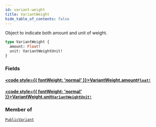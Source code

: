 ```yaml
---
id: variant-weight
title: VariantWeight
hide_table_of_contents: false
---
```








Object to indicate both amount and unit of weight.

```graphql
type VariantWeight {
  amount: Float!
  unit: VariantWeightUnit!
}
```


### Fields

#### [<code style={{ fontWeight: 'normal' }}>VariantWeight.<b>amount</b></code>](#)<Bullet />[`Float!`](/demand/api/graphql-storefront/reference/scalars/float) <Badge class="secondary" text="non-null"/> <Badge class="secondary" text="scalar"/>
> 
> 

#### [<code style={{ fontWeight: 'normal' }}>VariantWeight.<b>unit</b></code>](#)<Bullet />[`VariantWeightUnit!`](/demand/api/graphql-storefront/reference/enums/variant-weight-unit) <Badge class="secondary" text="non-null"/> <Badge class="secondary" text="enum"/>
> 
> 



### Member of

[`PublicVariant`](/demand/api/graphql-storefront/reference/objects/public-variant)  <Badge class="secondary" text="object"/>



